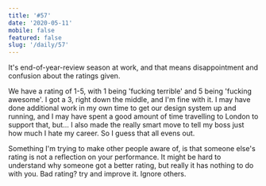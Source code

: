```yaml
---
title: '#57'
date: '2020-05-11'
mobile: false
featured: false
slug: '/daily/57'
---
```


It's end-of-year-review season at work, and that means disappointment and confusion about the ratings given.

We have a rating of 1-5, with 1 being 'fucking terrible' and 5 being 'fucking awesome'. I got a 3, right down the middle, and I'm fine with it. I may have done additional work in my own time to get our design system up and running, and I may have spent a good amount of time travelling to London to support that, but... I also made the really smart move to tell my boss just how much I hate my career. So I guess that all evens out.

Something I'm trying to make other people aware of, is that someone else's rating is not a reflection on your performance. It might be hard to understand why someone got a better rating, but really it has nothing to do with you. Bad rating? try and improve it. Ignore others.
